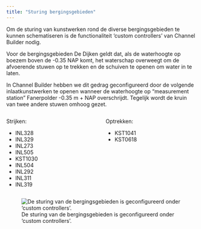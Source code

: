 ```yaml
---
title: "Sturing bergingsgebieden"
---
```


Om de sturing van kunstwerken rond de diverse bergingsgebieden te kunnen schematiseren is de functionaliteit ‘custom controllers’ van Channel Builder nodig. 

Voor de bergingsgebieden De Dijken geldt dat, als de waterhoogte op boezem boven de -0.35 NAP komt, het waterschap overweegt om de afvoerende stuwen op te trekken en de schuiven te openen om water in te laten.

In Channel Builder hebben we dit gedrag geconfigureerd door de volgende inlaatkunstwerken te openen wanneer de waterhoogte op “measurement station” Fanerpolder -0.35 m + NAP overschrijdt. Tegelijk wordt de kruin van twee andere stuwen omhoog gezet.

::: {.columns}
::: {.column width="50%"}
Strijken:

* INL328
* INL329
* INL273
* INL505
* KST1030
* INL504
* INL292
* INL311
* INL319
:::
::: {.column width="50%"}
Optrekken:

* KST1041
* KST0618
:::
:::

![De sturing van de bergingsgebieden is geconfigureerd onder 'custom controllers'.](../img/channel_builder_custom_controllers.png)

